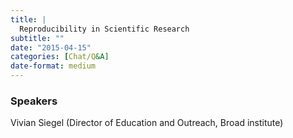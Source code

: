 ```yaml
---
title: |
  Reproducibility in Scientific Research
subtitle: ""
date: "2015-04-15"
categories: [Chat/Q&A]
date-format: medium 
---
```


### Speakers  
Vivian Siegel (Director of Education and Outreach, Broad institute)



